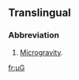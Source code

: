 ==Translingual==

===Abbreviation===
{{rfc-header|Abbreviation}}
{{head|mul|abbreviation}}

# {{context|physics|lang=mul}} [[microgravity|Microgravity]].

[[fr:µG]]